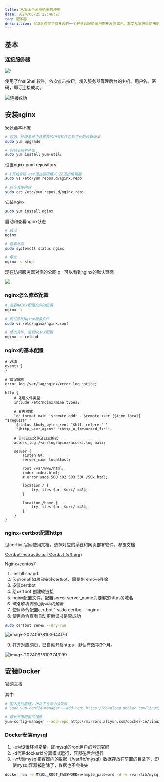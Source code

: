 ```yaml
---
title: 从零上手云服务器的使用
date: 2024/06/25 22:46:27
tag: 服务器
description: 618新购买了京东云的一个轻量云服务器用作开发测试用。本文从零记录使用时的所有流程和问题等，不定期更新。
---
```


## 基本

### 连接服务器
![](https://image.084612.xyz/20240625232058.png)‘

使用了finalShell软件，依次点击按钮，填入服务器管理后台的主机、用户名、密码，即可连接成功。

![连接成功](https://image.084612.xyz/20240625232225.png)

## 安装nginx

安装基本环境

```bash
# 可选，升级系统中已安装的所有软件包到它们的最新版本
sudo yum upgrade

# 安装必装软件包
sudo yum install yum-utils
```

设置nginx yum repository

```bash
# i开始编辑 esc退出编辑模式 ZZ退出编辑器
sudo vi /etc/yum.repos.d/nginx.repo

# 打印文件内容
sudo cat /etc/yum.repos.d/nginx.repo
```

安装nginx

```bash
sudo yum install nginx
```

启动和查看nginx状态

```bash
# 启动
nginx

# 查看状态
sudo systemctl status nginx

# 停止
nginx -s stop
```

现在访问服务器对应的公网ip，可以看到nginx的默认页面

![](https://image.084612.xyz/20240626164625.png)

### nginx怎么修改配置
```bash
# 查看nginx配置文件的位置
nginx -t

# 前往修改Nginx配置文件
sudo vi /etc/nginx/nginx.conf

# 修改完毕，重载Nginx配置
nginx -s reload
```

### nginx的基本配置
```nginx server
# 必填
events {
}

# 错误日志
error_log /var/log/nginx/error.log notice;

http {
    # 处理文件类型
    include /etc/nginx/mime.types;

    # 日志格式
    log_format main '$remote_addr - $remote_user [$time_local] "$request" '
    '$status $body_bytes_sent "$http_referer" '
    '"$http_user_agent" "$http_x_forwarded_for"';

    # 访问日志文件及日志格式
    access_log /var/log/nginx/access.log main;

    server {
        listen 80;
        server_name localhost;

        root /var/www/html;
        index index.html;
        # error_page 500 502 503 504 /50x.html;

        location / {
            try_files $uri $uri/ =404;
        }

        location /home {
            try_files $uri $uri/ =404;
        }
    }
}
```

### nginx+certbot配置https

见certbot官网使用文档，选择对应的系统和网页部署软件，参照文档

[Certbot Instructions | Certbot (eff.org)](https://certbot.eff.org/instructions?ws=nginx&os=centosrhel7&tab=standard)

Nginx+centos7

1. Install snapd
2. [optional]如果已安装certbot，需要先remove移除
3. 安装certbot
4. 给certbot 创建软链接
5. nginx配置文件，配置server.server_name为要绑定https的域名
6. 域名解析商添加ipv4的解析
7. 使用命令配置certbot：sudo certbot --nginx
8. 使用命令查看自动更新证书是否成功

```bash
sudo certbot renew --dry-run
```

![image-20240628103644176](https://image.084612.xyz/image-20240628103644176.png)

9. 打开对应网页，已自动开启https，默认有效期3个月。

![image-20240628103743199](https://image.084612.xyz/image-20240628103743199.png)

## 安装Docker

[官网文档](https://docs.docker.com/engine/install/centos/#uninstall-docker-engine)

其中
```bash
# 国内无法直连，所以下方命令会失败
# sudo yum-config-manager --add-repo https://download.docker.com/linux/centos/docker-ce.repo

# 替代使用阿里的镜像
yum-config-manager --add-repo http://mirrors.aliyun.com/docker-ce/linux/centos/docker-ce.repo
```


### Docker安装mysql

1. -e为设置环境变量，即mysql的root用户的登录密码
2. -d代表docker以分离模式运行，容器在后台运行
3. -v代表mysql把容器内的数据（/var/lib/mysql）数据存放在前置的目录下，即使mysql容器被删除了，数据也不会丢失

```bash
docker run -e MYSQL_ROOT_PASSWORD=example_password -d -v /var/lib/mysql:/var/lib/mysql mysql
```